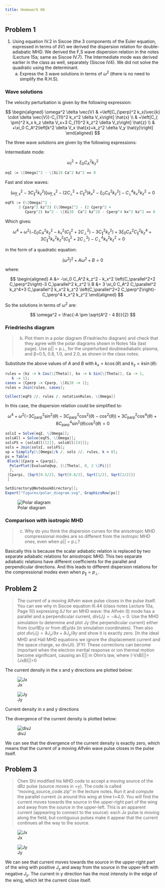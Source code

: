 ```yaml
---
title: Homework 06
---
```


## Problem 1

1. Using equation IV.2 in Siscoe (the 3 components of the Euler equation, expressed in terms of $δV$) we derived the dispersion relation for double-adiabatic MHD. We derived the F,S wave dispersion relation in the notes (Lecture 15a; same as Siscoe IV.7). The Intermediate mode was derived earlier in the class as well, separately (Siscoe IV4). We did not solve the quadratic using the determinant.
    a. Express the 3 wave solutions in terms of $ω^2$ (there is no need to simplify the R.H.S).

### Wave solutions

The velocity perturbation is given by the following expression:

$$
\begin{aligned}
\omega^2 \delta \vec{V} & =\left[C_{\perp}^2 k_x(\vec{k} \cdot \delta \vec{V})-C_{11}^2 k_x^2 \delta V_x\right] \hat{x} \\
& +\left[C_{ \pm}^2 k_x k_z \delta V_x+3 C_{11}^2 k_z^2 \delta V_z\right] \hat{z} \\
& +\xi_0 C_A^2\left[k^2 \delta V_x \hat{x}+k_z^2 \delta V_y \hat{y}\right]
\end{aligned}
$$

The three wave solutions are given by the following expressions:

Intermediate mode:

$$
\omega_i^2=\xi_0 C_A^2 k_z^2
$$

```mathematica
eqI := \[Omega]^2 - \[Xi]0 Ca^2 kz^2 == 0
```


Fast and slow waves:

$$
\left(\omega_{f, s}^2-3 C_∥^2 k_z^2\right)\left[\omega_{f, s}^2-(2 C_⟂^2+C_∥^2) k_x^2-\xi_0 C_A^2 k_z^2\right]-C_⟂^4 k_x^2 k_z^2=0
$$

```mathematica
eqFS := (\[Omega]^2 - 
      3 Cparp^2 kz^2) (\[Omega]^2 - (2 Cperp^2 + 
         Cparp^2) kx^2 - \[Xi]0  Ca^2 kz^2) - Cperp^4 kx^2 kz^2 == 0
```

Which gives:

$$
\omega ^4 + \omega ^2 \left(-\xi _0 C_A^2 k_z^2 - k_x^2 \left(C_\parallel^2 + 2 C_\perp^2\right)-3 C_\parallel^2 k_z^2\right)+3 \xi _0 C_A^2 C_\parallel^2 k_z^4+3 C_\parallel^2 k_x^2 k_z^2 \left(C_\parallel^2+2 C_\perp^2\right)-C_\perp^4 k_x^2 k_z^2=0
$$

in the form of a quadratic equation:

$$
(\omega^2)^2 + A \omega^2 + B = 0
$$

where:

$$
\begin{aligned}
A &= -\xi_0 C_A^2 k_z^2 - k_x^2 \left(C_\parallel^2+2 C_\perp^2\right)-3 C_\parallel^2 k_z^2
\\
B &= 3 \xi_0 C_A^2 C_\parallel^2 k_z^4+3 C_\parallel^2 k_x^2 k_z^2 \left(C_\parallel^2+2 C_\perp^2\right)-C_\perp^4 k_x^2 k_z^2
\end{aligned}
$$

So the solutions in terms of $\omega^2$ are:

$$
\omega^2 = \frac{-A \pm \sqrt{A^2 - 4 B}}{2}
$$

### Friedriechs diagram

> b. Plot them in a polar diagram (Friedriechs diagram) and check that they agree with the polar diagrams shown in Notes 14a (last page). Use p|| = p⊥, for the unperturbed doubleadiabatic plasma, and β=0.5, 0.8, 1.0, and 2.0, as shown in the class notes. 

Substitute the above values of $A$ and $B$ with $k_x = k \cos(\theta)$ and $k_z = k \sin(\theta)$:

```mathematica
rules = {kz -> k Cos[\[Theta]], kx -> k Sin[\[Theta]], Ca -> 1, 
   k -> 1};
cases = {Cperp -> Cparp, \[Xi]0 -> 1};
rules = Join[rules, cases];

Collect[eqFS //. rules /. notationRules, \[Omega]]
```

In this case, the dispersion relation could be simplified to:

$$
\omega ^4 + \omega ^2 \left(-3 C_{\text{parp}}^2 \sin ^2(\theta )-3 C_{\text{parp}}^2 \cos ^2(\theta )-\cos ^2(\theta )\right)+3 C_{\text{parp}}^2 \cos ^4(\theta )+8 C_{\text{parp}}^4 \sin ^2(\theta ) \cos ^2(\theta )=0
$$

```mathematica
solsI = Solve[eqI, \[Omega]];
solsAll = Solve[eqFS, \[Omega]];
solsFS = {solsAll[[2]], solsAll[[4]]};
sols = Join[solsI, solsFS];
vp = Simplify[\[Omega]/k /. sols //. rules, k > 0];
ps = Table[
 Block[{Cparp = Cparpi},
  PolarPlot[Evaluate@vp, {\[Theta], 0, 2 \[Pi]}]
  ],
 {Cparpi, {Sqrt[0.5/2], Sqrt[0.8/2], Sqrt[1/2], Sqrt[2/2]}}
 ]

SetDirectory@NotebookDirectory[];
Export["figures/polar_diagram.svg", GraphicsRow[ps]]
```

::: {.column-page}
![Polar diagram](figures/polar_diagram.svg)
:::

### Comparison with isotropic MHD

> c. Why do you think the dispersion curves for the anisotropic MHD compressional modes are so different from the isotropic MHD ones, even when p|| = p⊥?

Basically this is because the scalar adiabatic relation is replaced by two separate adiabatic relations for aniostropic MHD. This two separate adiabatic relations have different coefficients for the parallel and perpendicular directions. And this leads to different dispersion relations for the compressional modes even when $p_{\parallel} = p_{\perp}$.

## Problem 2

> The current of a moving Alfvén wave pulse closes in the pulse itself. You can see why in Siscoe equation III.44 (class notes Lecture 10a, Page 10) expressing $δJ$ for an MHD wave: the Alfvén (I) mode has a parallel and a perpendicular current, $div(J_I)=- i k J_I =0$. Use the MHD simulation to determine and plot Jy (the perpendicular current) either from (curlB)y or from dEy/dx (in simulation coordinates). Then also plot $div(J_I)=∂J_x/∂x+∂J_y/∂y$ and show it is exactly zero. [In the ideal MHD and Hall MHD equations we ignore the displacement current and the space charge, so div(JI). [FYI: These corrections can become important when the electron inertial response or ion thermal motion become significant, causing an E|| in Ohm’s law, where (-VxB)||=(JxB)||=0

The current density in the x and y directions are plotted below:

::: {#fig-J layout-nrow="1"}
![Jx](figures/p_b_bomb/Jx/t_1.0.png)

![Jy](figures/p_b_bomb/Jy/t_1.0.png)

Current density in x and y directions
:::

The divergence of the current density is plotted below:

![divJ](figures/p_b_bomb/J_div/t_1.0.png)

We can see that the divergence of the current density is exactly zero, which means that the current of a moving Alfvén wave pulse closes in the pulse itself.

## Problem 3

> Chen Shi modified his MHD code to accept a moving source of the dBz pulse (source moves in +y). The code is called “moving_source_code.zip” in the lecture notes. Run it and compute the parallel current Jx around this wing at time t=4.0. You will find the current moves towards the source in the upper-right part of the wing and away from the source in the upper-left. This is an apparent current (appearing to connect to the source): each Jx pulse is moving along the field, but contiguous pulses make it appear that the current continues all the way to the source.

![Jx](figures/moving_source/Jx/t_4.01.png)

![Jy](figures/moving_source/Jy/t_4.01.png)

We can see that current moves towards the source in the upper-right part of the wing with positive $J_y$ and away from the source in the upper-left with negative $J_y$. The current in y direction has the most intensity in the edge of the wing, which let the current close itself.